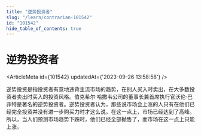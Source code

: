```yaml
---
title: "逆势投资者"
slug: "/learn/contrarian-101542"
id: "101542"
hide_table_of_contents: true
---
```



# 逆势投资者

<ArticleMeta id={101542} updatedAt={'2023-09-26 13:58:58'} />
<div className='border-solid border-b border-t-0 my-4 border-[var(--ifm-color-gray-300)]' />

逆势投资是指投资者有意地违背主流市场的趋势，在别人买入时卖出，在大多数投资者卖出时买入的投资风格。伯克希尔·哈撒韦公司的董事长兼首席执行官沃伦·巴菲特是著名的逆势投资者。逆势投资者认为，那些说市场会上涨的人只有在他们已经完全投资并没有进一步购买力时才这么说。在这一点上，市场已经达到了高峰。所以，当人们预测市场趋势下跌时，他们已经全部抛售了，而市场在这一点上只能上涨。

